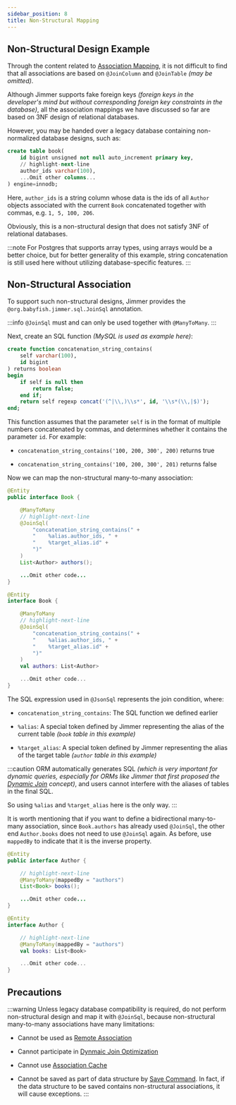 ```yaml
---
sidebar_position: 8
title: Non-Structural Mapping
---
```



## Non-Structural Design Example  

Through the content related to [Association Mapping](../base/association), it is not difficult to find that all associations are based on `@JoinColumn` and `@JoinTable` *(may be omitted)*.

Although Jimmer supports fake foreign keys *(foreign keys in the developer's mind but without corresponding foreign key constraints in the database)*, all the association mappings we have discussed so far are based on 3NF design of relational databases.

However, you may be handed over a legacy database containing non-normalized database designs, such as:

```sql
create table book(
    id bigint unsigned not null auto_increment primary key,
    // highlight-next-line 
    author_ids varchar(100),
    ...Omit other columns...
) engine=innodb;
```

Here, `author_ids` is a string column whose data is the ids of all `Author` objects associated with the current `Book` concatenated together with commas, e.g. `1, 5, 100, 206`. 

Obviously, this is a non-structural design that does not satisfy 3NF of relational databases.

:::note
For Postgres that supports array types, using arrays would be a better choice, but for better generality of this example, string concatenation is still used here without utilizing database-specific features.
::: 

## Non-Structural Association

To support such non-structural designs, Jimmer provides the `@org.babyfish.jimmer.sql.JoinSql` annotation.

:::info
`@JoinSql` must and can only be used together with `@ManyToMany`.
:::

Next, create an SQL function *(MySQL is used as example here)*:

```sql
create function concatenation_string_contains(
	self varchar(100),
	id bigint  
) returns boolean
begin
	if self is null then
		return false;
	end if;
	return self regexp concat('(^|\\,)\\s*', id, '\\s*(\\,|$)'); 
end;
```

This function assumes that the parameter `self` is in the format of multiple numbers concatenated by commas, and determines whether it contains the parameter `id`. For example:

-   `concatenation_string_contains('100, 200, 300', 200)` returns true

-   `concatenation_string_contains('100, 200, 300', 201)` returns false

Now we can map the non-structural many-to-many association:

<Tabs groupId="language">
<TabItem value="java" label="Java">

```java title="Book.java" 
@Entity
public interface Book {

    @ManyToMany
    // highlight-next-line
    @JoinSql(
        "concatenation_string_contains(" +
        "    %alias.author_ids, " +
        "    %target_alias.id" + 
        ")"
    )
    List<Author> authors();

    ...Omit other code...
}
```

</TabItem>
<TabItem value="kotlin" label="Kotlin">  

```kotlin title="Book.kt"
@Entity
interface Book {

    @ManyToMany
    // highlight-next-line
    @JoinSql(
        "concatenation_string_contains(" +
        "    %alias.author_ids, " + 
        "    %target_alias.id" +
        ")"
    )
    val authors: List<Author>

    ...Omit other code...
}
```

</TabItem>
</Tabs>

The SQL expression used in `@JsonSql` represents the join condition, where:

-   `concatenation_string_contains`: The SQL function we defined earlier

-   `%alias`: A special token defined by Jimmer representing the alias of the current table *(`book` table in this example)*

-   `%target_alias`: A special token defined by Jimmer representing the alias of the target table *(`author` table in this example)* 

:::caution
ORM automatically generates SQL *(which is very important for dynamic queries, especially for ORMs like Jimmer that first proposed the [Dynamic Join](../../query/dynamic-join) concept)*, and users cannot interfere with the aliases of tables in the final SQL.

So using `%alias` and `%target_alias` here is the only way.
:::

It is worth mentioning that if you want to define a bidirectional many-to-many association, since `Book.authors` has already used `@JoinSql`, the other end `Author.books` does not need to use `@JoinSql` again. As before, use `mappedBy` to indicate that it is the inverse property.

<Tabs groupId="language">
<TabItem value="java" label="Java">

```java title="Author.java"
@Entity
public interface Author {

    // highlight-next-line
    @ManyToMany(mappedBy = "authors")
    List<Book> books();

    ...Omit other code... 
}
```

</TabItem>
<TabItem value="kotlin" label="Kotlin">

```kotlin title="Author.kt"
@Entity
interface Author {

    // highlight-next-line
    @ManyToMany(mappedBy = "authors")
    val books: List<Book>

    ...Omit other code...
}
```

</TabItem>
</Tabs>

## Precautions

:::warning
Unless legacy database compatibility is required, do not perform non-structural design and map it with `@JoinSql`, because non-structural many-to-many associations have many limitations:

-   Cannot be used as [Remote Association](./remote)

-   Cannot participate in [Dynmaic Join Optimization](../../query/dynamic-join/optimization) 

-   Cannot use [Association Cache](../../cache/cache-type/association)

-   Cannot be saved as part of data structure by [Save Command](../../mutation/save-command). In fact, if the data structure to be saved contains non-structural associations, it will cause exceptions.
:::
